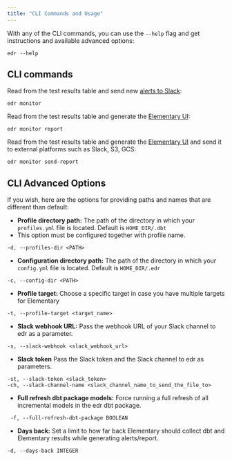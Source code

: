 ```yaml
---
title: "CLI Commands and Usage"
---
```


With any of the CLI commands, you can use the `--help` flag and get instructions and available advanced options:

```shell
edr --help
```


## CLI commands

Read from the test results table and send new [alerts to Slack](./elementary-alerts):

```shell
edr monitor
```

Read from the test results table and generate the [Elementary UI](./elementary-report-ui):

```shell
edr monitor report
```

Read from the test results table and generate the [Elementary UI](./elementary-report-ui) and send it to external platforms such as Slack, S3, GCS:

```shell
edr monitor send-report
```

## CLI Advanced Options

If you wish, here are the options for providing paths and names that are different than default:

- **Profile directory path:**
The path of the directory in which your `profiles.yml` file is located. Default is `HOME_DIR/.dbt`
- This option must be configured together with profile name.

```shell
-d, --profiles-dir <PATH>
```

- **Configuration directory path:**
The path of the directory in which your `config.yml` file is located. Default is `HOME_DIR/.edr`

```shell
-c, --config-dir <PATH>
```

- **Profile target:**
Choose a specific target in case you have multiple targets for Elementary

```shell
-t, --profile-target <target_name>
```

- **Slack webhook URL:**
Pass the webhook URL of your Slack channel to edr as a parameter.

```shell
-s, --slack-webhook <slack_webhook_url>
```

- **Slack token**
Pass the Slack token and the Slack channel to edr as parameters.

```shell
-st, --slack-token <slack_token>
-ch, --slack-channel-name <slack_channel_name_to_send_the_file_to>
```

- **Full refresh dbt package models:**
Force running a full refresh of all incremental models in the edr dbt package.

```shell
 -f, --full-refresh-dbt-package BOOLEAN
```

- **Days back:**
Set a limit to how far back Elementary should collect dbt and Elementary results while generating alerts/report.

```shell
-d, --days-back INTEGER
```